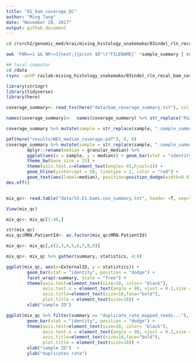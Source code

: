 ```yaml
---
title: "01_bam_coverage_QC"
author: "Ming Tang"
date: "November 28, 2017"
output: github_document
---
```


```bash
cd /rsrch2/genomic_med/krai/mixing_histology_snakemake/03indel_rln_recal_bam_coverage

awk 'FNR==1 && NR!=1{next;}{print $0"\t"FILENAME}' *sample_summary | cut -f2,3,5,12 | grep -v "N/A" > bam_coverage_summary.txt

## local computer
cd /data
rsync -avhP railab:mixing_histology_snakemake/03indel_rln_recal_bam_coverage/bam_coverage_summary.txt .
```

```r
library(stringr)
library(tidyverse)
library(here)

coverage_summary<- read_tsv(here("data/bam_coverage_summary.txt"), col_names = T)

names(coverage_summary)<-  names(coverage_summary) %>% str_replace("Pa25_N.sample_summary", "sample") 

coverage_summary %>% mutate(sample = str_replace(sample, ".sample_summary", "")) %>% write_tsv(here("results/WES_coverage_summary.tsv"))

pdf(here("results/WES_median_coverage.pdf"), 8, 8)
coverage_summary %>% mutate(sample = str_replace(sample, ".sample_summary", "")) %>%
        dplyr::rename(median = granular_median) %>%
        ggplot(aes(x = sample, y = median)) + geom_bar(stat = "identity") +
        theme_bw(base_size = 15) +
        theme(axis.text.x=element_text(angle= 45,hjust=1)) +
        geom_hline(yintercept = 50, linetype = 2, color = "red") +
        geom_text(aes(label=median), position=position_dodge(width=0.9), vjust=-0.25)
dev.off()


mix_qc<- read.table("data/53.E1.bams.cov_summary.txt", header =T, sep="\t", stringsAsFactors = F)

View(mix_qc)

mix_qc<- mix_qc[1:46,]

str(mix_qc)
mix_qc$MRN.PatientId<- as.factor(mix_qc$MRN.PatientId)

mix_qc<- mix_qc[,c(2,3,4,5,6,7,8,9)]

mix_qc<- mix_qc %>% gather(summary, statistics, 4:8)

ggplot(mix_qc, aes(x=ExternalID, y = statistics)) + 
        geom_bar(stat = "identity", position = "dodge") +
        facet_wrap(~summary, scale = "free") +
        theme(axis.text=element_text(size=10, color= "black"),
              axis.text.x = element_text(angle = 90, vjust = 0.2,size = 9),
              axis.title=element_text(size=16,face="bold"),
              plot.title = element_text(size=18)) +
        xlab("sample ID") 

ggplot(mix_qc %>% filter(summary == "duplicate_rate_mapped_reads..."), aes(x=ExternalID, y = statistics)) + 
        geom_bar(stat = "identity", position = "dodge") +
        theme(axis.text=element_text(size=10, color= "black"),
              axis.text.x = element_text(angle = 90, vjust = 0.2,size = 9),
              axis.title=element_text(size=16,face="bold"),
              plot.title = element_text(size=18)) +
        xlab("sample ID")  +
        ylab("duplicates rate")
```